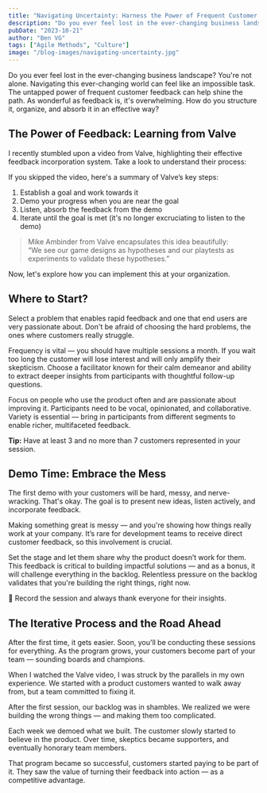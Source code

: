 ```yaml
---
title: "Navigating Uncertainty: Harness the Power of Frequent Customer Feedback"
description: "Do you ever feel lost in the ever-changing business landscape? You’re not alone. Navigating this ever-changing world can feel like an impossible task. The untapped power of frequent customer feedback can help shine the path. As wonderful as feedback is, it’s overwhelming. How do you structure it, organize, and absorb it in an effective way?..."
pubDate: "2023-10-21"
author: "Ben VG"
tags: ["Agile Methods", "Culture"]
image: "/blog-images/navigating-uncertainty.jpg"
---
```



Do you ever feel lost in the ever-changing business landscape? You're not alone. Navigating this ever-changing world can feel like an impossible task. The untapped power of frequent customer feedback can help shine the path. As wonderful as feedback is, it's overwhelming. How do you structure it, organize, and absorb it in an effective way?

## The Power of Feedback: Learning from Valve

I recently stumbled upon a video from Valve, highlighting their effective feedback incorporation system. Take a look to understand their process:


<YouTubeEmbed id="9Yomqk0C6kE" title="Valve's 'Secret Weapon'" />

If you skipped the video, here's a summary of Valve’s key steps:

1. Establish a goal and work towards it  
2. Demo your progress when you are near the goal  
3. Listen, absorb the feedback from the demo  
4. Iterate until the goal is met (it's no longer excruciating to listen to the demo)

> Mike Ambinder from Valve encapsulates this idea beautifully:  
> “We see our game designs as hypotheses and our playtests as experiments to validate these hypotheses.”

Now, let's explore how you can implement this at your organization.

## Where to Start?

Select a problem that enables rapid feedback and one that end users are very passionate about. Don't be afraid of choosing the hard problems, the ones where customers really struggle.

Frequency is vital — you should have multiple sessions a month. If you wait too long the customer will lose interest and will only amplify their skepticism. Choose a facilitator known for their calm demeanor and ability to extract deeper insights from participants with thoughtful follow-up questions.

Focus on people who use the product often and are passionate about improving it. Participants need to be vocal, opinionated, and collaborative. Variety is essential — bring in participants from different segments to enable richer, multifaceted feedback.

**Tip:** Have at least 3 and no more than 7 customers represented in your session.

## Demo Time: Embrace the Mess

The first demo with your customers will be hard, messy, and nerve-wracking. That's okay. The goal is to present new ideas, listen actively, and incorporate feedback.

Making something great is messy — and you're showing how things really work at your company. It’s rare for development teams to receive direct customer feedback, so this involvement is crucial.

Set the stage and let them share why the product doesn’t work for them. This feedback is critical to building impactful solutions — and as a bonus, it will challenge everything in the backlog. Relentless pressure on the backlog validates that you're building the right things, right now.

🎥 Record the session and always thank everyone for their insights.

## The Iterative Process and the Road Ahead

After the first time, it gets easier. Soon, you'll be conducting these sessions for everything. As the program grows, your customers become part of your team — sounding boards and champions.

When I watched the Valve video, I was struck by the parallels in my own experience. We started with a product customers wanted to walk away from, but a team committed to fixing it.

After the first session, our backlog was in shambles. We realized we were building the wrong things — and making them too complicated.

Each week we demoed what we built. The customer slowly started to believe in the product. Over time, skeptics became supporters, and eventually honorary team members.

That program became so successful, customers started paying to be part of it. They saw the value of turning their feedback into action — as a competitive advantage.
